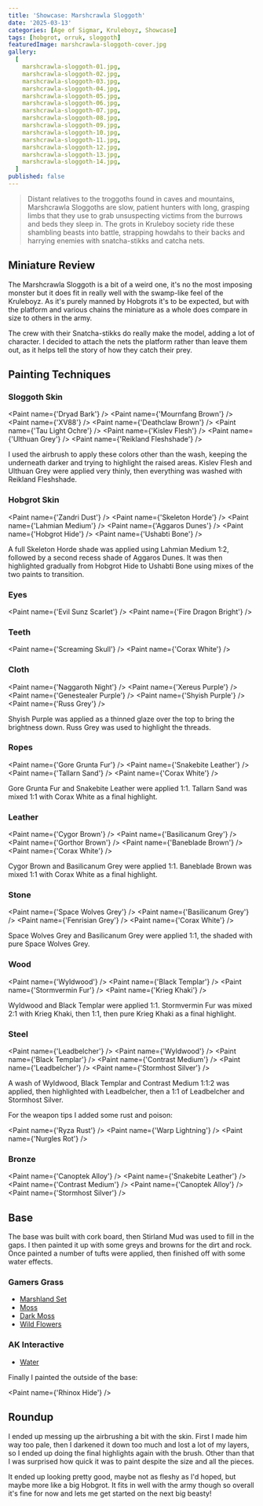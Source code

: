 ```yaml
---
title: 'Showcase: Marshcrawla Sloggoth'
date: '2025-03-13'
categories: [Age of Sigmar, Kruleboyz, Showcase]
tags: [hobgrot, orruk, sloggoth]
featuredImage: marshcrawla-sloggoth-cover.jpg
gallery:
  [
    marshcrawla-sloggoth-01.jpg,
    marshcrawla-sloggoth-02.jpg,
    marshcrawla-sloggoth-03.jpg,
    marshcrawla-sloggoth-04.jpg,
    marshcrawla-sloggoth-05.jpg,
    marshcrawla-sloggoth-06.jpg,
    marshcrawla-sloggoth-07.jpg,
    marshcrawla-sloggoth-08.jpg,
    marshcrawla-sloggoth-09.jpg,
    marshcrawla-sloggoth-10.jpg,
    marshcrawla-sloggoth-11.jpg,
    marshcrawla-sloggoth-12.jpg,
    marshcrawla-sloggoth-13.jpg,
    marshcrawla-sloggoth-14.jpg,
  ]
published: false
---
```



> Distant relatives to the troggoths found in caves and mountains, Marshcrawla Sloggoths are slow, patient hunters with
> long, grasping limbs that they use to grab unsuspecting victims from the burrows and beds they sleep in. The grots in
> Kruleboy society ride these shambling beasts into battle, strapping howdahs to their backs and harrying enemies with
> snatcha-stikks and catcha nets.

## Miniature Review

The Marshcrawla Sloggoth is a bit of a weird one, it's no the most imposing monster but it does fit in really well with
the swamp-like feel of the Kruleboyz. As it's purely manned by Hobgrots it's to be expected, but with the platform and
various chains the miniature as a whole does compare in size to others in the army.

The crew with their Snatcha-stikks do really make the model, adding a lot of character. I decided to attach the nets
the platform rather than leave them out, as it helps tell the story of how they catch their prey.

## Painting Techniques

### Sloggoth Skin

<Paint name={'Dryad Bark'} />
<Paint name={'Mournfang Brown'} />
<Paint name={'XV88'} />
<Paint name={'Deathclaw Brown'} />
<Paint name={'Tau Light Ochre'} />
<Paint name={'Kislev Flesh'} />
<Paint name={'Ulthuan Grey'} />
<Paint name={'Reikland Fleshshade'} />

I used the airbrush to apply these colors other than the wash, keeping the underneath darker and trying to highlight
the raised areas. Kislev Flesh and Ulthuan Grey were applied very thinly, then everything was washed with Reikland
Fleshshade.

### Hobgrot Skin

<Paint name={'Zandri Dust'} />
<Paint name={'Skeleton Horde'} />
<Paint name={'Lahmian Medium'} />
<Paint name={'Aggaros Dunes'} />
<Paint name={'Hobgrot Hide'} />
<Paint name={'Ushabti Bone'} />

A full Skeleton Horde shade was applied using Lahmian Medium 1:2, followed by a second recess shade of Aggaros Dunes.
It was then highlighted gradually from Hobgrot Hide to Ushabti Bone using mixes of the two paints to transition.

### Eyes

<Paint name={'Evil Sunz Scarlet'} />
<Paint name={'Fire Dragon Bright'} />

### Teeth

<Paint name={'Screaming Skull'} />
<Paint name={'Corax White'} />

### Cloth

<Paint name={'Naggaroth Night'} />
<Paint name={'Xereus Purple'} />
<Paint name={'Genestealer Purple'} />
<Paint name={'Shyish Purple'} />
<Paint name={'Russ Grey'} />

Shyish Purple was applied as a thinned glaze over the top to bring the brightness down. Russ Grey was used to highlight
the threads.

### Ropes

<Paint name={'Gore Grunta Fur'} />
<Paint name={'Snakebite Leather'} />
<Paint name={'Tallarn Sand'} />
<Paint name={'Corax White'} />

Gore Grunta Fur and Snakebite Leather were applied 1:1. Tallarn Sand was mixed 1:1 with Corax White as a final
highlight.

### Leather

<Paint name={'Cygor Brown'} />
<Paint name={'Basilicanum Grey'} />
<Paint name={'Gorthor Brown'} />
<Paint name={'Baneblade Brown'} />
<Paint name={'Corax White'} />

Cygor Brown and Basilicanum Grey were applied 1:1. Baneblade Brown was mixed 1:1 with Corax White as a final highlight.

### Stone

<Paint name={'Space Wolves Grey'} />
<Paint name={'Basilicanum Grey'} />
<Paint name={'Fenrisian Grey'} />
<Paint name={'Corax White'} />

Space Wolves Grey and Basilicanum Grey were applied 1:1, the shaded with pure Space Wolves Grey.

### Wood

<Paint name={'Wyldwood'} />
<Paint name={'Black Templar'} />
<Paint name={'Stormvermin Fur'} />
<Paint name={'Krieg Khaki'} />

Wyldwood and Black Templar were applied 1:1. Stormvermin Fur was mixed 2:1 with Krieg Khaki, then 1:1, then pure
Krieg Khaki as a final highlight.

### Steel

<Paint name={'Leadbelcher'} />
<Paint name={'Wyldwood'} />
<Paint name={'Black Templar'} />
<Paint name={'Contrast Medium'} />
<Paint name={'Leadbelcher'} />
<Paint name={'Stormhost Silver'} />

A wash of Wyldwood, Black Templar and Contrast Medium 1:1:2 was applied, then highlighted with Leadbelcher, then
a 1:1 of Leadbelcher and Stormhost Silver.

For the weapon tips I added some rust and poison:

<Paint name={'Ryza Rust'} />
<Paint name={'Warp Lightning'} />
<Paint name={'Nurgles Rot'} />

### Bronze

<Paint name={'Canoptek Alloy'} />
<Paint name={'Snakebite Leather'} />
<Paint name={'Contrast Medium'} />
<Paint name={'Canoptek Alloy'} />
<Paint name={'Stormhost Silver'} />

## Base

The base was built with cork board, then Stirland Mud was used to fill in the gaps. I then painted it up with some greys
and browns for the dirt and rock. Once painted a number of tufts were applied, then finished off with some water effects.

### Gamers Grass

- [Marshland Set](https://gamersgrass.com/product/marshland-set/)
- [Moss](https://gamersgrass.com/product/moss-2mm/)
- [Dark Moss](https://gamersgrass.com/product/dark-moss-2mm/)
- [Wild Flowers](https://gamersgrass.com/product/wild-flowers-set/)

### AK Interactive

- [Water](https://ak-interactive.com/product/puddles-60ml/)

Finally I painted the outside of the base:

<Paint name={'Rhinox Hide'} />

## Roundup

I ended up messing up the airbrushing a bit with the skin. First I made him way too pale, then I darkened it down too
much and lost a lot of my layers, so I ended up doing the final highlights again with the brush. Other than that I was
surprised how quick it was to paint despite the size and all the pieces.

It ended up looking pretty good, maybe not as fleshy as I'd hoped, but maybe more like a big Hobgrot. It fits in well
with the army though so overall it's fine for now and lets me get started on the next big beasty!
